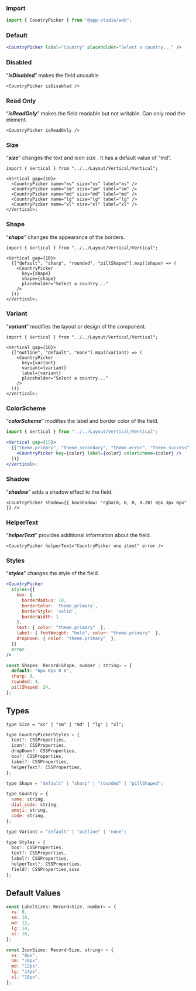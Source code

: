 ### **Import**

```jsx
import { CountryPicker } from "@app-studio/web";
```

### **Default**

```jsx
<CountryPicker label="Country" placeholder="Select a country..." />
```

### **Disabled**

“**_isDisabled_**” makes the field unusable.

```tsx
<CountryPicker isDisabled />
```

### **Read Only**

“**_isReadOnly_**” makes the field readable but not writable. Can only read the element.

```tsx
<CountryPicker isReadOnly />
```

### **Size**

“**_size_**” changes the text and icon size . It has a default value of “md”.

```tsx
import { Vertical } from "../../Layout/Vertical/Vertical";

<Vertical gap={10}>
  <CountryPicker name="xs" size="xs" label="xs" />
  <CountryPicker name="sm" size="sm" label="sm" />
  <CountryPicker name="md" size="md" label="md" />
  <CountryPicker name="lg" size="lg" label="lg" />
  <CountryPicker name="xl" size="xl" label="xl" />
</Vertical>;
```

### **Shape**

“**_shape_**” changes the appearance of the borders.

```tsx
import { Vertical } from "../../Layout/Vertical/Vertical";

<Vertical gap={10}>
  {["default", "sharp", "rounded", "pillShaped"].map((shape) => (
    <CountryPicker
      key={shape}
      shape={shape}
      placeholder="Select a country..."
    />
  ))}
</Vertical>;
```

### **Variant**

“**_variant_**” modifies the layout or design of the component.

```tsx
import { Vertical } from "../../Layout/Vertical/Vertical";

<Vertical gap={10}>
  {["outline", "default", "none"].map((variant) => (
    <CountryPicker
      key={variant}
      variant={variant}
      label={variant}
      placeholder="Select a country..."
    />
  ))}
</Vertical>;
```

### **ColorScheme**

“**_colorScheme_**” modifies the label and border color of the field.

```jsx
import { Vertical } from "../../Layout/Vertical/Vertical";

<Vertical gap={15}>
  {["theme.primary", "theme.secondary", "theme.error", "theme.success", "theme.warning"].map((color) => (
    <CountryPicker key={color} label={color} colorScheme={color} />
  ))}
</Vertical>;
```

### **Shadow**

“**_shadow_**” adds a shadow effect to the field.

```tsx
<CountryPicker shadow={{ boxShadow: "rgba(0, 0, 0, 0.20) 0px 3px 8px" }} />
```

### **HelperText**

“**_helperText_**” provides additional information about the field.

```tsx
<CountryPicker helperText="CountryPicker one item!" error />
```

### **Styles**

“**_styles_**” changes the style of the field.

```jsx
<CountryPicker
  styles={{
    box: {
      borderRadius: 10,
      borderColor: 'theme.primary',
      borderStyle: 'solid',
      borderWidth: 1
    },
    text: { color: "theme.primary"  },
    label: { fontWeight: "bold", color: "theme.primary"  },
    dropDown: { color: "theme.primary"  },
  }}
  error
/>
```

```jsx
const Shapes: Record<Shape, number | string> = {
  default: "6px 6px 0 0",
  sharp: 0,
  rounded: 4,
  pillShaped: 24,
};
```

## Types

```tsx
type Size = "xs" | "sm" | "md" | "lg" | "xl";
```

```jsx
type CountryPickerStyles = {
  text?: CSSProperties,
  icon?: CSSProperties,
  dropDown?: CSSProperties,
  box?: CSSProperties,
  label?: CSSProperties,
  helperText?: CSSProperties,
};
```

```jsx
type Shape = "default" | "sharp" | "rounded" | "pillShaped";
```

```jsx
type Country = {
  name: string,
  dial_code: string,
  emoji: string,
  code: string,
};
```

```js
type Variant = "default" | "outline" | "none";
```

```jsx
type Styles = {
  box?: CSSProperties,
  text?: CSSProperties,
  label?: CSSProperties,
  helperText?: CSSProperties,
  field?: CSSProperties,ssss
};
```

## Default Values

```jsx
const LabelSizes: Record<Size, number> = {
  xs: 8,
  sm: 10,
  md: 12,
  lg: 14,
  xl: 16,
};
```

```jsx
const IconSizes: Record<Size, string> = {
  xs: "8px",
  sm: "10px",
  md: "12px",
  lg: "14px",
  xl: "16px",
};
```
